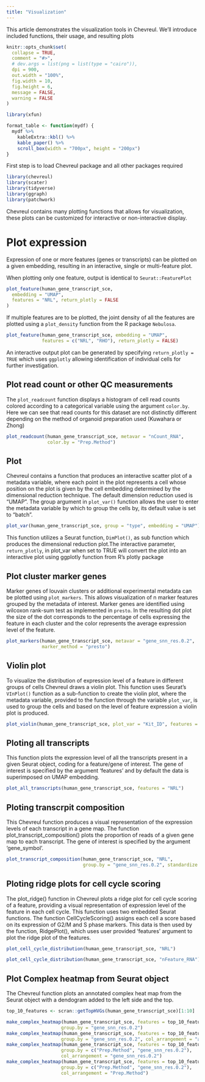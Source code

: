 ```yaml
---
title: "Visualization"
---
```

This article demonstrates the visualization tools in Chevreul. We'll introduce included functions, their usage, and resulting plots

```r
knitr::opts_chunk$set(
  collapse = TRUE,
  comment = "#>",
  # dev.args = list(png = list(type = "cairo")),
  dpi = 900,
  out.width = "100%",
  fig.width = 10,
  fig.height = 6,
  message = FALSE,
  warning = FALSE
)

library(xfun)

format_table <- function(mydf) {
  mydf %>%
    kableExtra::kbl() %>%
    kable_paper() %>%
    scroll_box(width = "700px", height = "200px")
}
```

First step is to load Chevreul package and all other packages required 

```r
library(chevreul)
library(scater)
library(tidyverse)
library(ggraph)
library(patchwork)
```


Chevreul contains many plotting functions that allows for visualization, these plots can be customized for interactive or non-interactive display.

# Plot expression 

Expression of one or more features (genes or transcripts) can be plotted on a given embedding, resulting in an interactive, single or multi-feature plot. 

When plotting only one feature, output is identical to `Seurat::FeaturePlot` 
 
```r
plot_feature(human_gene_transcript_sce,
  embedding = "UMAP",
  features = "NRL", return_plotly = FALSE
)
```

If multiple features are to be plotted, the joint density of all the features are plotted using a `plot_density` function from the R package `Nebulosa`.

```r
plot_feature(human_gene_transcript_sce, embedding = "UMAP", 
             features = c("NRL", "RHO"), return_plotly = FALSE)
```

An interactive output plot can be generated by specifying `return_plotly = TRUE` which uses `ggplotly` allowing identification of individual cells for further investigation.

## Plot read count or other QC measurements

The `plot_readcount` function displays a histogram of cell read counts colored according to a categorical variable using the argument `color.by`. Here we can see that read counts for this dataset are not distinctly different depending on the method of organoid preparation used (Kuwahara or Zhong)

```r
plot_readcount(human_gene_transcript_sce, metavar = "nCount_RNA", 
               color.by = "Prep.Method")
```

## Plot

Chevreul contains a function that produces an interactive scatter plot of a metadata variable, where each point in the plot represents a cell whose position on the plot is given by the cell embedding determined by the dimensional reduction technique. The default dimension reduction used is "UMAP". The group argument in `plot_var()` function allows the user to enter the metadata variable by which to group the cells by, its default value is set to "batch".

```r
plot_var(human_gene_transcript_sce, group = "type", embedding = "UMAP")
```

This function utilizes a Seurat function, `DimPlot()`, as sub function which produces the dimensional reduction plot.The interactive parameter, `return_plotly`, in plot_var when set to TRUE will convert the plot into an interactive plot using ggplotly function from R's plotly package

## Plot cluster marker genes  

Marker genes of louvain clusters or additional experimental metadata can be plotted using `plot_markers`. This allows visualization of n marker features grouped by the metadata of interest. Marker genes are identified using wilcoxon rank-sum test as implemented in `presto`. In the resulting dot plot the size of the dot corresponds to the percentage of cells expressing the feature in each cluster and the color represents the average expression level of the feature. 


```r
plot_markers(human_gene_transcript_sce, metavar = "gene_snn_res.0.2", 
             marker_method = "presto")
```


## Violin plot

To visualize the distribution of expression level of a feature in different groups of cells Chevreul draws a violin plot. This function uses Seurat's `VInPlot()` function as a sub-function to create the violin plot, where the metadata variable, provided to the function through the variable `plot_var`, is used to group the cells and based on the level of feature expression a violin plot is produced. 

```r
plot_violin(human_gene_transcript_sce, plot_var = "Kit_ID", features = "NRL")
```


## Ploting all transcripts 

This function plots the expression level of all the transcripts present in a given Seurat object, coding for a feature/gene of interest. The gene of interest is specified by the argument 'features' and by default the data is superimposed on UMAP embedding. 

```r
plot_all_transcripts(human_gene_transcript_sce, features = "NRL")
```


## Ploting transcrpit composition

This Chevreul function produces a visual representation of the expression levels of each transcript in a gene map. The function plot_transcript_composition() plots the proportion of reads of a given gene map to each transcript. The gene of interest is specified by the argument 'gene_symbol'. 
 
```r

plot_transcript_composition(human_gene_transcript_sce, "NRL", 
                            group.by = "gene_snn_res.0.2", standardize = TRUE)
```


## Ploting ridge plots for cell cycle scoring 

The plot_ridge() function in Chevreul plots a ridge plot for cell cycle scoring of a feature, providing a visual representation of expression level of the feature in each cell cycle. This function uses two embedded Seurat functions. The function CellCycleScoring() assigns each cell a score based on its expression of G2/M and S phase markers. This data is then used by the function, RidgePlot(), which uses user provided 'features' argument to plot the ridge plot of the features.

```r

plot_cell_cycle_distribution(human_gene_transcript_sce, "NRL")

plot_cell_cycle_distribution(human_gene_transcript_sce, "nFeature_RNA")
```


## Plot Complex heatmap from Seurat object 

The Chevreul function plots an annotated complex heat map from the Seurat object with a dendogram added to the left side and the top.


```r
top_10_features <- scran::getTopHVGs(human_gene_transcript_sce)[1:10]

make_complex_heatmap(human_gene_transcript_sce, features = top_10_features, 
                    group.by = "gene_snn_res.0.2")
make_complex_heatmap(human_gene_transcript_sce, features = top_10_features, 
                    group.by = "gene_snn_res.0.2", col_arrangement = "average")
make_complex_heatmap(human_gene_transcript_sce, features = top_10_features, 
                    group.by = c("Prep.Method", "gene_snn_res.0.2"), 
                    col_arrangement = "gene_snn_res.0.2")
make_complex_heatmap(human_gene_transcript_sce, features = top_10_features, 
                    group.by = c("Prep.Method", "gene_snn_res.0.2"), 
                    col_arrangement = "Prep.Method")
```

